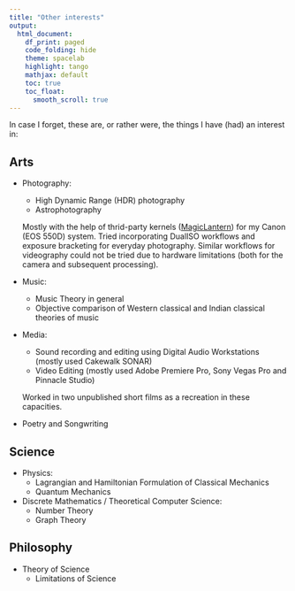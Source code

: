 ```yaml
---
title: "Other interests"
output:
  html_document:
    df_print: paged
    code_folding: hide
    theme: spacelab
    highlight: tango
    mathjax: default
    toc: true
    toc_float:
      smooth_scroll: true
---
```


In case I forget, these are, or rather were, the things I have (had) an interest in:

## Arts

* Photography:
    - High Dynamic Range (HDR) photography
    - Astrophotography
  
    Mostly with the help of thrid-party kernels ([MagicLantern](https://magiclantern.fm/)) for my Canon (EOS 550D) system. Tried incorporating DualISO workflows and exposure bracketing for everyday photography. Similar workflows for videography could not be tried due to hardware limitations (both for the camera and subsequent processing).
  
* Music:
    - Music Theory in general
    - Objective comparison of Western classical and Indian classical theories of music

* Media:
    - Sound recording and editing using Digital Audio Workstations (mostly used Cakewalk SONAR)
    - Video Editing (mostly used Adobe Premiere Pro, Sony Vegas Pro and Pinnacle Studio)
    
    Worked in two unpublished short films as a recreation in these capacities.

* Poetry and Songwriting
  
## Science

* Physics:
    - Lagrangian and Hamiltonian Formulation of Classical Mechanics
    - Quantum Mechanics
* Discrete Mathematics / Theoretical Computer Science:
    - Number Theory
    - Graph Theory

## Philosophy

* Theory of Science
    - Limitations of Science